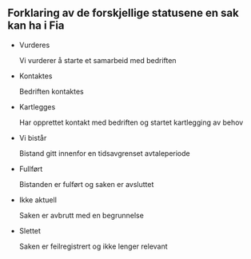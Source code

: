 ::: {.callout-note collapse="true"}
## Forklaring av de forskjellige statusene en sak kan ha i Fia

*   Vurderes

    Vi vurderer å starte et samarbeid med bedriften
*   Kontaktes

    Bedriften kontaktes
*   Kartlegges

    Har opprettet kontakt med bedriften og startet kartlegging av behov
*   Vi bistår

    Bistand gitt innenfor en tidsavgrenset avtaleperiode
*   Fullført

    Bistanden er fulført og saken er avsluttet
*   Ikke aktuell

    Saken er avbrutt med en begrunnelse
*   Slettet

    Saken er feilregistrert og ikke lenger relevant

:::
